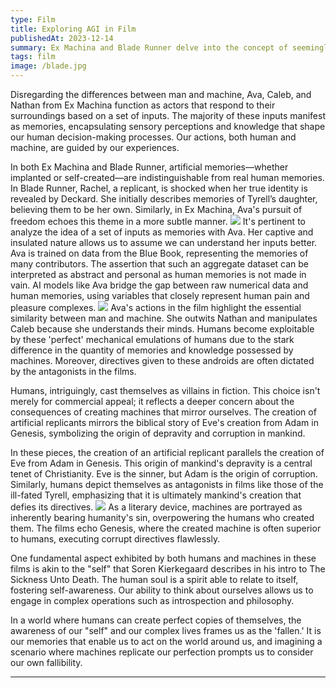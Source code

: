 ```yaml
---
type: Film
title: Exploring AGI in Film
publishedAt: 2023-12-14
summary: Ex Machina and Blade Runner delve into the concept of seemingly sentient robot humanoids, revealing polar opposite narratives.
tags: film
image: /blade.jpg
---
```


Disregarding the differences between man and machine, Ava, Caleb, and Nathan from <Inline href="https://www.imdb.com/title/tt0470752/">Ex Machina</Inline> function as actors that respond to their surroundings based on a set of inputs. The majority of these inputs manifest as memories, encapsulating sensory perceptions and knowledge that shape our human decision-making processes. Our actions, both human and machine, are guided by our experiences.

In both <Inline href="https://www.imdb.com/title/tt0470752/">Ex Machina</Inline> and <Inline href="https://www.imdb.com/title/tt0083658/">Blade Runner</Inline>, artificial memories—whether implanted or self-created—are indistinguishable from real human memories. In <Inline href="https://www.imdb.com/title/tt0083658/">Blade Runner</Inline>, Rachel, a replicant, is shocked when her true identity is revealed by Deckard. She initially describes memories of Tyrell’s daughter, believing them to be her own. Similarly, in <Inline href="https://www.imdb.com/title/tt0470752/">Ex Machina</Inline>, Ava's pursuit of freedom echoes this theme in a more subtle manner.
<Image src="/rachel.jpg" caption="Still from Blade Runner, depicting the indistinguishable-from-man replicant Rachel"></Image>
It's pertinent to analyze the idea of a set of inputs as memories with Ava. Her captive and insulated nature allows us to assume we can understand her inputs better. Ava is trained on data from the <Inline href="https://www.imdb.com/title/tt0470752/">Blue Book</Inline>, representing the memories of many contributors. The assertion that such an aggregate dataset can be interpreted as abstract and personal as human memories is not made in vain. AI models like Ava bridge the gap between raw numerical data and human memories, using variables that closely represent human pain and pleasure complexes.
<Image src="/bluebook.webp" caption="Conceptual representation of the Blue Book dataset"></Image>
Ava's actions in the film highlight the essential similarity between man and machine. She outwits Nathan and manipulates Caleb because she understands their minds. Humans become exploitable by these 'perfect' mechanical emulations of humans due to the stark difference in the quantity of memories and knowledge possessed by machines. Moreover, directives given to these androids are often dictated by the antagonists in the films.

Humans, intriguingly, cast themselves as villains in fiction. This choice isn't merely for commercial appeal; it reflects a deeper concern about the consequences of creating machines that mirror ourselves. The creation of artificial replicants mirrors the biblical story of Eve's creation from Adam in <Inline href="https://www.biblegateway.com/passage/?search=Genesis+2&version=NIV">Genesis</Inline>, symbolizing the origin of depravity and corruption in mankind.

In these pieces, the creation of an artificial replicant parallels the creation of Eve from Adam in <Inline href="https://www.biblegateway.com/passage/?search=Genesis+2&version=NIV">Genesis</Inline>. This origin of mankind's depravity is a central tenet of <Inline href="https://www.biblegateway.com/passage/?search=Romans+5%3A12&version=NIV">Christianity</Inline>. Eve is the sinner, but Adam is the origin of corruption. Similarly, humans depict themselves as antagonists in films like those of the ill-fated Tyrell, emphasizing that it is ultimately mankind's creation that defies its directives.
<Image src="/genesis.jpg" caption="6-panel work by Konstantinos Kontarinis depicting Genesis. Currently in the Byzantine Museum"></Image>
As a literary device, machines are portrayed as inherently bearing humanity's sin, overpowering the humans who created them. The films echo <Inline href="https://en.wikipedia.org/wiki/The_Sickness_Unto_Death">Genesis</Inline>, where the created machine is often superior to humans, executing corrupt directives flawlessly.


One fundamental aspect exhibited by both humans and machines in these films is akin to the "self" that Soren Kierkegaard describes in his intro to <Inline href="https://en.wikipedia.org/wiki/The_Sickness_Unto_Death">The Sickness Unto Death</Inline>. The human soul is a spirit able to relate to itself, fostering self-awareness. Our ability to think about ourselves allows us to engage in complex operations such as introspection and philosophy.

In a world where humans can create perfect copies of themselves, the awareness of our "self" and our complex lives frames us as the 'fallen.' It is our memories that enable us to act on the world around us, and imagining a scenario where machines replicate our perfection prompts us to consider our own fallibility.

---